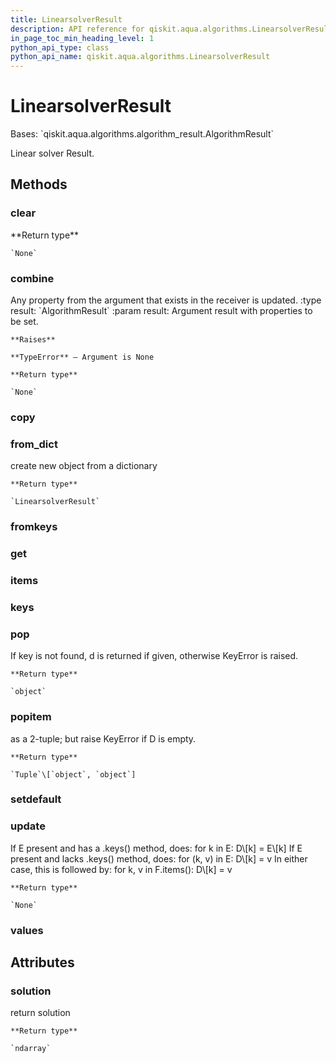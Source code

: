 ```yaml
---
title: LinearsolverResult
description: API reference for qiskit.aqua.algorithms.LinearsolverResult
in_page_toc_min_heading_level: 1
python_api_type: class
python_api_name: qiskit.aqua.algorithms.LinearsolverResult
---
```


# LinearsolverResult

<Class id="qiskit.aqua.algorithms.LinearsolverResult" isDedicatedPage={true} github="https://github.com/qiskit-community/qiskit-aqua/tree/stable/0.9/qiskit/aqua/algorithms/linear_solvers/linear_solver_result.py" signature="LinearsolverResult(a_dict=None)" modifiers="class">
  Bases: `qiskit.aqua.algorithms.algorithm_result.AlgorithmResult`

  Linear solver Result.

  ## Methods

  <span id="qiskit-aqua-algorithms-linearsolverresult-clear" />

  ### clear

  <Function id="qiskit.aqua.algorithms.LinearsolverResult.clear" signature="LinearsolverResult.clear()">
    **Return type**

    `None`
  </Function>

  <span id="qiskit-aqua-algorithms-linearsolverresult-combine" />

  ### combine

  <Function id="qiskit.aqua.algorithms.LinearsolverResult.combine" signature="LinearsolverResult.combine(result)">
    Any property from the argument that exists in the receiver is updated. :type result: `AlgorithmResult` :param result: Argument result with properties to be set.

    **Raises**

    **TypeError** – Argument is None

    **Return type**

    `None`
  </Function>

  <span id="qiskit-aqua-algorithms-linearsolverresult-copy" />

  ### copy

  <Function id="qiskit.aqua.algorithms.LinearsolverResult.copy" signature="LinearsolverResult.copy()" />

  <span id="qiskit-aqua-algorithms-linearsolverresult-from-dict" />

  ### from\_dict

  <Function id="qiskit.aqua.algorithms.LinearsolverResult.from_dict" signature="LinearsolverResult.from_dict(a_dict)" modifiers="static">
    create new object from a dictionary

    **Return type**

    `LinearsolverResult`
  </Function>

  <span id="qiskit-aqua-algorithms-linearsolverresult-fromkeys" />

  ### fromkeys

  <Function id="qiskit.aqua.algorithms.LinearsolverResult.fromkeys" signature="LinearsolverResult.fromkeys(iterable, value=None)" modifiers="classmethod" />

  <span id="qiskit-aqua-algorithms-linearsolverresult-get" />

  ### get

  <Function id="qiskit.aqua.algorithms.LinearsolverResult.get" signature="LinearsolverResult.get(k[, d]) → D[k] if k in D, else d. d defaults to None." />

  <span id="qiskit-aqua-algorithms-linearsolverresult-items" />

  ### items

  <Function id="qiskit.aqua.algorithms.LinearsolverResult.items" signature="LinearsolverResult.items() → a set-like object providing a view on D’s items" />

  <span id="qiskit-aqua-algorithms-linearsolverresult-keys" />

  ### keys

  <Function id="qiskit.aqua.algorithms.LinearsolverResult.keys" signature="LinearsolverResult.keys() → a set-like object providing a view on D’s keys" />

  <span id="qiskit-aqua-algorithms-linearsolverresult-pop" />

  ### pop

  <Function id="qiskit.aqua.algorithms.LinearsolverResult.pop" signature="LinearsolverResult.pop(key, default=None)">
    If key is not found, d is returned if given, otherwise KeyError is raised.

    **Return type**

    `object`
  </Function>

  <span id="qiskit-aqua-algorithms-linearsolverresult-popitem" />

  ### popitem

  <Function id="qiskit.aqua.algorithms.LinearsolverResult.popitem" signature="LinearsolverResult.popitem()">
    as a 2-tuple; but raise KeyError if D is empty.

    **Return type**

    `Tuple`\[`object`, `object`]
  </Function>

  <span id="qiskit-aqua-algorithms-linearsolverresult-setdefault" />

  ### setdefault

  <Function id="qiskit.aqua.algorithms.LinearsolverResult.setdefault" signature="LinearsolverResult.setdefault(k[, d]) → D.get(k,d), also set D[k]=d if k not in D" />

  <span id="qiskit-aqua-algorithms-linearsolverresult-update" />

  ### update

  <Function id="qiskit.aqua.algorithms.LinearsolverResult.update" signature="LinearsolverResult.update(*args, **kwargs)">
    If E present and has a .keys() method, does: for k in E: D\[k] = E\[k] If E present and lacks .keys() method, does: for (k, v) in E: D\[k] = v In either case, this is followed by: for k, v in F.items(): D\[k] = v

    **Return type**

    `None`
  </Function>

  <span id="qiskit-aqua-algorithms-linearsolverresult-values" />

  ### values

  <Function id="qiskit.aqua.algorithms.LinearsolverResult.values" signature="LinearsolverResult.values() → an object providing a view on D’s values" />

  ## Attributes

  ### solution

  <Attribute id="qiskit.aqua.algorithms.LinearsolverResult.solution">
    return solution

    **Return type**

    `ndarray`
  </Attribute>
</Class>

